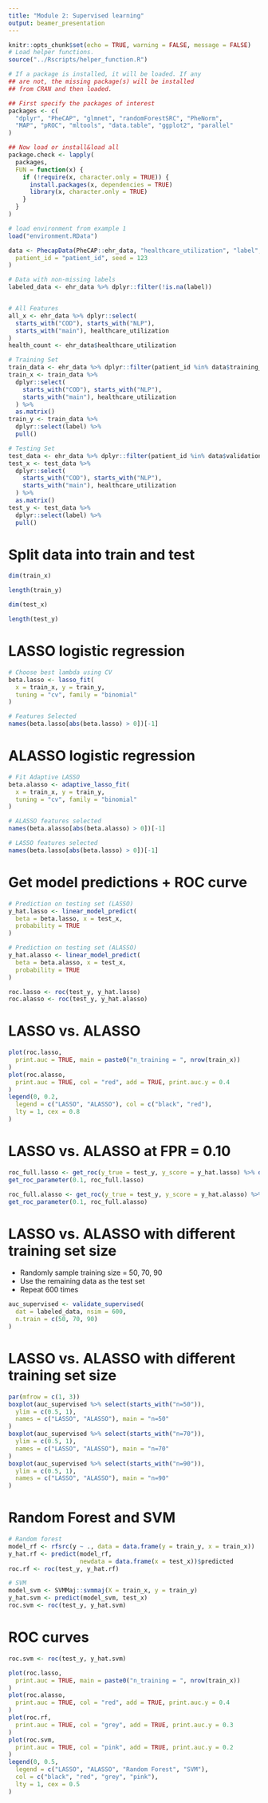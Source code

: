 ```yaml
---
title: "Module 2: Supervised learning"
output: beamer_presentation
---
```



```r
knitr::opts_chunk$set(echo = TRUE, warning = FALSE, message = FALSE)
# Load helper functions.
source("../Rscripts/helper_function.R")
```

```r
# If a package is installed, it will be loaded. If any
## are not, the missing package(s) will be installed
## from CRAN and then loaded.

## First specify the packages of interest
packages <- c(
  "dplyr", "PheCAP", "glmnet", "randomForestSRC", "PheNorm",
  "MAP", "pROC", "mltools", "data.table", "ggplot2", "parallel"
)

## Now load or install&load all
package.check <- lapply(
  packages,
  FUN = function(x) {
    if (!require(x, character.only = TRUE)) {
      install.packages(x, dependencies = TRUE)
      library(x, character.only = TRUE)
    }
  }
)

# load environment from example 1
load("environment.RData")
```


```r
data <- PhecapData(PheCAP::ehr_data, "healthcare_utilization", "label", 75,
  patient_id = "patient_id", seed = 123
)

# Data with non-missing labels
labeled_data <- ehr_data %>% dplyr::filter(!is.na(label))


# All Features
all_x <- ehr_data %>% dplyr::select(
  starts_with("COD"), starts_with("NLP"),
  starts_with("main"), healthcare_utilization
)
health_count <- ehr_data$healthcare_utilization

# Training Set
train_data <- ehr_data %>% dplyr::filter(patient_id %in% data$training_set)
train_x <- train_data %>%
  dplyr::select(
    starts_with("COD"), starts_with("NLP"),
    starts_with("main"), healthcare_utilization
  ) %>%
  as.matrix()
train_y <- train_data %>%
  dplyr::select(label) %>%
  pull()

# Testing Set
test_data <- ehr_data %>% dplyr::filter(patient_id %in% data$validation_set)
test_x <- test_data %>%
  dplyr::select(
    starts_with("COD"), starts_with("NLP"),
    starts_with("main"), healthcare_utilization
  ) %>%
  as.matrix()
test_y <- test_data %>%
  dplyr::select(label) %>%
  pull()
```


# Split data into train and test 

```r
dim(train_x)
```

```r
length(train_y)
```


```r
dim(test_x)
```

```r
length(test_y)
```

# LASSO logistic regression

```r
# Choose best lambda using CV
beta.lasso <- lasso_fit(
  x = train_x, y = train_y,
  tuning = "cv", family = "binomial"
)
```

\tiny
```r
# Features Selected
names(beta.lasso[abs(beta.lasso) > 0])[-1]
```

# ALASSO logistic regression

```r
# Fit Adaptive LASSO
beta.alasso <- adaptive_lasso_fit(
  x = train_x, y = train_y,
  tuning = "cv", family = "binomial"
)
```

\tiny
```r
# ALASSO features selected
names(beta.alasso[abs(beta.alasso) > 0])[-1]
```

```r
# LASSO features selected
names(beta.lasso[abs(beta.lasso) > 0])[-1]
```

# Get model predictions + ROC curve

```r
# Prediction on testing set (LASSO)
y_hat.lasso <- linear_model_predict(
  beta = beta.lasso, x = test_x,
  probability = TRUE
)
```

```r
# Prediction on testing set (ALASSO)
y_hat.alasso <- linear_model_predict(
  beta = beta.alasso, x = test_x,
  probability = TRUE
)
```

```r
roc.lasso <- roc(test_y, y_hat.lasso)
roc.alasso <- roc(test_y, y_hat.alasso)
```

# LASSO vs. ALASSO

```r
plot(roc.lasso,
  print.auc = TRUE, main = paste0("n_training = ", nrow(train_x))
)
plot(roc.alasso,
  print.auc = TRUE, col = "red", add = TRUE, print.auc.y = 0.4
)
legend(0, 0.2,
  legend = c("LASSO", "ALASSO"), col = c("black", "red"),
  lty = 1, cex = 0.8
)
```

# LASSO vs. ALASSO at FPR = 0.10

\tiny
```r
roc_full.lasso <- get_roc(y_true = test_y, y_score = y_hat.lasso) %>% data.frame()
get_roc_parameter(0.1, roc_full.lasso)
```

```r
roc_full.alasso <- get_roc(y_true = test_y, y_score = y_hat.alasso) %>% data.frame()
get_roc_parameter(0.1, roc_full.alasso)
```
# LASSO vs. ALASSO with different training set size
- Randomly sample training size = 50, 70, 90
- Use the remaining data as the test set 
- Repeat 600 times

```r
auc_supervised <- validate_supervised(
  dat = labeled_data, nsim = 600,
  n.train = c(50, 70, 90)
)
```

# LASSO vs. ALASSO with different training set size

```r
par(mfrow = c(1, 3))
boxplot(auc_supervised %>% select(starts_with("n=50")),
  ylim = c(0.5, 1),
  names = c("LASSO", "ALASSO"), main = "n=50"
)
boxplot(auc_supervised %>% select(starts_with("n=70")),
  ylim = c(0.5, 1),
  names = c("LASSO", "ALASSO"), main = "n=70"
)
boxplot(auc_supervised %>% select(starts_with("n=90")),
  ylim = c(0.5, 1),
  names = c("LASSO", "ALASSO"), main = "n=90"
)
```

# Random Forest and SVM

\tiny
```r
# Random forest
model_rf <- rfsrc(y ~ ., data = data.frame(y = train_y, x = train_x))
y_hat.rf <- predict(model_rf, 
                    newdata = data.frame(x = test_x))$predicted
roc.rf <- roc(test_y, y_hat.rf)
```

```r
# SVM
model_svm <- SVMMaj::svmmaj(X = train_x, y = train_y)
y_hat.svm <- predict(model_svm, test_x)
roc.svm <- roc(test_y, y_hat.svm)
```

# ROC curves

```r
roc.svm <- roc(test_y, y_hat.svm)

plot(roc.lasso,
  print.auc = TRUE, main = paste0("n_training = ", nrow(train_x))
)
plot(roc.alasso,
  print.auc = TRUE, col = "red", add = TRUE, print.auc.y = 0.4
)
plot(roc.rf,
  print.auc = TRUE, col = "grey", add = TRUE, print.auc.y = 0.3
)
plot(roc.svm,
  print.auc = TRUE, col = "pink", add = TRUE, print.auc.y = 0.2
)
legend(0, 0.5,
  legend = c("LASSO", "ALASSO", "Random Forest", "SVM"),
  col = c("black", "red", "grey", "pink"),
  lty = 1, cex = 0.5
)
```

